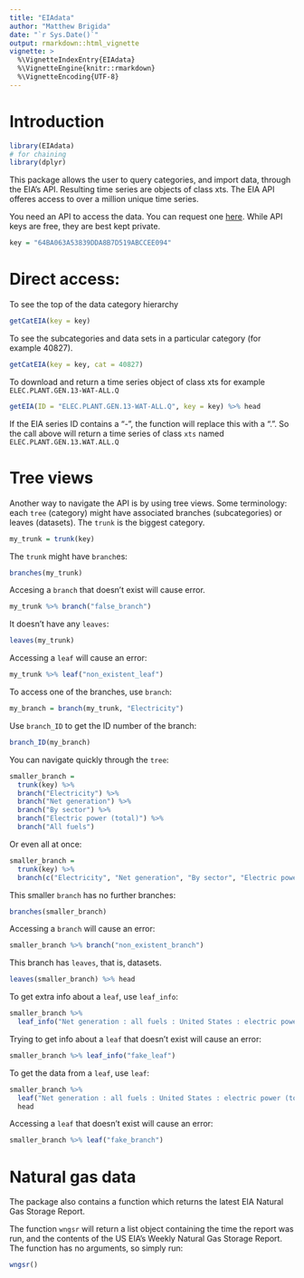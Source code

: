 ```yaml
---
title: "EIAdata"
author: "Matthew Brigida"
date: "`r Sys.Date()`"
output: rmarkdown::html_vignette
vignette: >
  %\VignetteIndexEntry{EIAdata}
  %\VignetteEngine{knitr::rmarkdown}
  %\VignetteEncoding{UTF-8}
---
```


# Introduction

```r
library(EIAdata)
# for chaining
library(dplyr)
```

This package allows the user to query categories, and import data, through the EIA's API. 
Resulting time series are objects of class xts. The EIA API offeres
access to over a million unique time series.  

You need an API to access the data. You can request one
[here](http://www.eia.gov/beta/api/register.cfm).  While API keys are free, 
they are best kept private.


```r
key = "64BA063A53839DDA8B7D519ABCCEE094"
```


# Direct access:
To see the top of the data category hierarchy

```r
getCatEIA(key = key)
```

To see the subcategories and data sets in a particular category (for example 40827).

```r
getCatEIA(key = key, cat = 40827)
```

To download and return a time series object of class xts
for example `ELEC.PLANT.GEN.13-WAT-ALL.Q`

```r
getEIA(ID = "ELEC.PLANT.GEN.13-WAT-ALL.Q", key = key) %>% head
```

If the EIA series ID contains a "-", the function will replace
this with a ".".  So the call above will return a time series of
class `xts` named `ELEC.PLANT.GEN.13.WAT.ALL.Q`

# Tree views

Another way to navigate the API is by using tree views. Some terminology: each `tree` (category) might have
associated branches (subcategories) or leaves (datasets). The `trunk` is the biggest category.

```r
my_trunk = trunk(key)
```

The `trunk` might have `branch`es:
```r
branches(my_trunk)
```

Accesing a `branch` that doesn't exist will cause error.
```r
my_trunk %>% branch("false_branch")
```

It doesn't have any `leaves`:
```r
leaves(my_trunk)
```

Accessing a `leaf` will cause an error:
```r
my_trunk %>% leaf("non_existent_leaf")
```

To access one of the branches, use `branch`:
```r
my_branch = branch(my_trunk, "Electricity")
```

Use `branch_ID` to get the ID number of the branch:
```r
branch_ID(my_branch)
```

You can navigate quickly through the `tree`:
```r
smaller_branch = 
  trunk(key) %>%
  branch("Electricity") %>%
  branch("Net generation") %>%
  branch("By sector") %>%
  branch("Electric power (total)") %>%
  branch("All fuels")
```

Or even all at once:

```r
smaller_branch = 
  trunk(key) %>%
  branch(c("Electricity", "Net generation", "By sector", "Electric power (total)", "All fuels"))
```

This smaller `branch` has no further branches:
```r
branches(smaller_branch)
```

Accessing a `branch` will cause an error:
```r
smaller_branch %>% branch("non_existent_branch")
```

This branch has `leaves`, that is, datasets.
```r
leaves(smaller_branch) %>% head
```

To get extra info about a `leaf`, use `leaf_info`:
```r
smaller_branch %>% 
  leaf_info("Net generation : all fuels : United States : electric power (total) : annual")
```

Trying to get info about a `leaf` that doesn't exist will cause an error:
```r
smaller_branch %>% leaf_info("fake_leaf")
```

To get the data from a `leaf`, use `leaf`:
```r
smaller_branch %>% 
  leaf("Net generation : all fuels : United States : electric power (total) : annual") %>%
  head
```

Accessing a `leaf` that doesn't exist will cause an error:
```r
smaller_branch %>% leaf("fake_branch")
```

# Natural gas data

The package also contains a function which returns the latest EIA Natural Gas Storage Report.

The function `wngsr` will return a list object containing the time
the report was run, and the contents of the US EIA's Weekly
Natural Gas Storage Report.  The function has no arguments,
so simply run:

```r
wngsr()
```